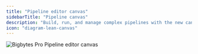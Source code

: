 ```yaml
---
title: "Pipeline editor canvas"
sidebarTitle: "Pipeline canvas"
description: "Build, run, and manage complex pipelines with the new canvas mode."
icon: "diagram-lean-canvas"
---
```



<ProOnly source="pipeline-editor-canvas" />

<Frame>
  <img
    alt="Bigbytes Pro Pipeline editor canvas"
    src="https://github.com/digitranslab/assets/blob/main/pro/features/code-editor-canvas.jpg?raw=true"
  />
</Frame>
